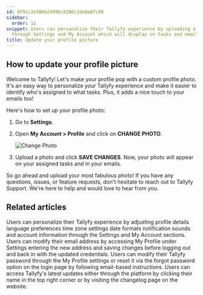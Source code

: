 ```yaml
---
id: 8f91c2e30bb24996c8286c2de8a07c88
sidebar:
  order: 11
snippet: Users can personalize their Tallyfy experience by uploading a profile photo
  through Settings and My Account which will display on tasks and emails.
title: Update your profile picture
---
```


## How to update your profile picture

Welcome to Tallyfy! Let's make your profile pop with a custom profile photo. It's an easy way to personalize your Tallyfy experience and make it easier to identify who's assigned to what tasks. Plus, it adds a nice touch to your emails too!

Here's how to set up your profile photo:

1. Go to **Settings**.
2. Open **My Account > Profile** and click on **CHANGE PHOTO**.

   ![Change Photo](https://screenshots.tallyfy.com/tallyfy%2Fpro%2Fdesktop-light-change-profile-picture1701983252467.png)

3. Upload a photo and click **SAVE CHANGES**. Now, your photo will appear on your assigned tasks and in your emails.

So go ahead and upload your most fabulous photo! If you have any questions, issues, or feature requests, don't hesitate to reach out to Tallyfy Support. We're here to help and would love to hear from you.


## Related articles
<CardGrid>
<LinkTitleCard header="<b>Personal Settings > Personalization settings</b>" href="/products/pro/settings/personal-settings/personalization-settings/" > Users can personalize their Tallyfy experience by adjusting profile details language preferences time zone settings date formats notification sounds and account information through the Settings and My Account sections. </LinkTitleCard>
<LinkTitleCard header="<b>Personal Settings > Change my email address</b>" href="/products/pro/settings/personal-settings/how-can-i-change-my-email-address-in-tallyfy/" > Users can modify their email address by accessing My Profile under Settings entering the new address and saving changes before logging out and back in with the updated credentials. </LinkTitleCard>
<LinkTitleCard header="<b>Personal Settings > Change or reset your password</b>" href="/products/pro/settings/personal-settings/how-can-i-change-or-reset-my-tallyfy-password/" > Users can modify their Tallyfy password through the My Profile settings or reset it via the forgot password option on the login page by following email-based instructions. </LinkTitleCard>
<LinkTitleCard header="<b>Miscellaneous > Stay updated with Tallyfy's latest features</b>" href="/products/pro/miscellaneous/how-can-i-stay-updated-with-tallyfys-latest-features/" > Users can access Tallyfy's latest updates either through the platform by clicking their name in the top right corner or by visiting the changelog page on the website. </LinkTitleCard>
</CardGrid>